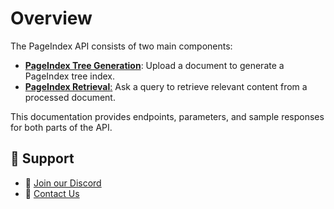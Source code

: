 # Overview

The PageIndex API consists of two main components:

* [**PageIndex Tree Generation**](api-reference/tree-generation): Upload a document to generate a PageIndex tree index.
* [**PageIndex Retrieval**:](api-reference/retrieval) Ask a query to retrieve relevant content from a processed document.

This documentation provides endpoints, parameters, and sample responses for both parts of the API.

## 💬 Support

* 🤝 [Join our Discord](https://discord.gg/VuXuf29EUj)
* 📨 [Contact Us](https://ii2abc2jejf.typeform.com/to/meB40zV0)